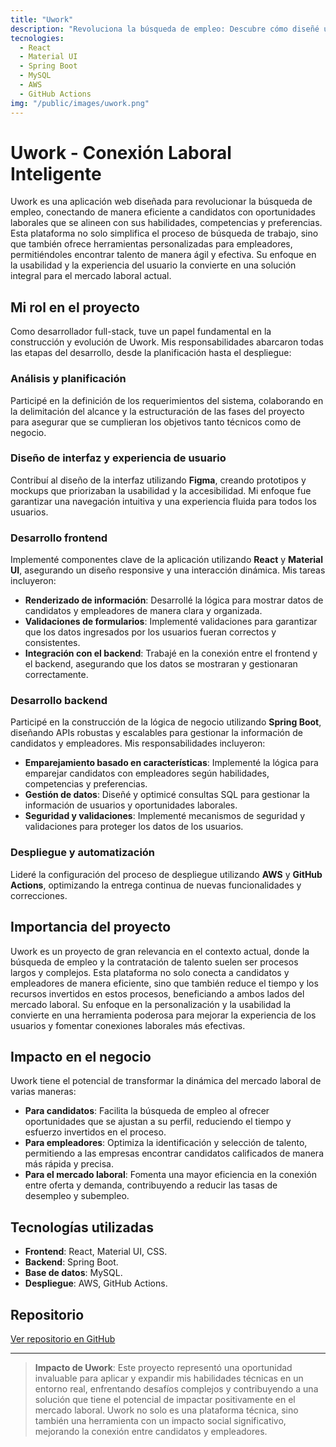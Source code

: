 ```yaml
---
title: "Uwork"
description: "Revoluciona la búsqueda de empleo: Descubre cómo diseñé una plataforma para conectar candidatos y empleadores de manera eficiente y personalizada."
tecnologies:
  - React
  - Material UI
  - Spring Boot
  - MySQL
  - AWS
  - GitHub Actions
img: "/public/images/uwork.png"
---
```


# Uwork - Conexión Laboral Inteligente

Uwork es una aplicación web diseñada para revolucionar la búsqueda de empleo, conectando de manera eficiente a candidatos con oportunidades laborales que se alineen con sus habilidades, competencias y preferencias. Esta plataforma no solo simplifica el proceso de búsqueda de trabajo, sino que también ofrece herramientas personalizadas para empleadores, permitiéndoles encontrar talento de manera ágil y efectiva. Su enfoque en la usabilidad y la experiencia del usuario la convierte en una solución integral para el mercado laboral actual.

## Mi rol en el proyecto

Como desarrollador full-stack, tuve un papel fundamental en la construcción y evolución de Uwork. Mis responsabilidades abarcaron todas las etapas del desarrollo, desde la planificación hasta el despliegue:

### Análisis y planificación

Participé en la definición de los requerimientos del sistema, colaborando en la delimitación del alcance y la estructuración de las fases del proyecto para asegurar que se cumplieran los objetivos tanto técnicos como de negocio.

### Diseño de interfaz y experiencia de usuario

Contribuí al diseño de la interfaz utilizando **Figma**, creando prototipos y mockups que priorizaban la usabilidad y la accesibilidad. Mi enfoque fue garantizar una navegación intuitiva y una experiencia fluida para todos los usuarios.

### Desarrollo frontend

Implementé componentes clave de la aplicación utilizando **React** y **Material UI**, asegurando un diseño responsive y una interacción dinámica. Mis tareas incluyeron:

- **Renderizado de información**: Desarrollé la lógica para mostrar datos de candidatos y empleadores de manera clara y organizada.
- **Validaciones de formularios**: Implementé validaciones para garantizar que los datos ingresados por los usuarios fueran correctos y consistentes.
- **Integración con el backend**: Trabajé en la conexión entre el frontend y el backend, asegurando que los datos se mostraran y gestionaran correctamente.

### Desarrollo backend

Participé en la construcción de la lógica de negocio utilizando **Spring Boot**, diseñando APIs robustas y escalables para gestionar la información de candidatos y empleadores. Mis responsabilidades incluyeron:

- **Emparejamiento basado en características**: Implementé la lógica para emparejar candidatos con empleadores según habilidades, competencias y preferencias.
- **Gestión de datos**: Diseñé y optimicé consultas SQL para gestionar la información de usuarios y oportunidades laborales.
- **Seguridad y validaciones**: Implementé mecanismos de seguridad y validaciones para proteger los datos de los usuarios.

### Despliegue y automatización

Lideré la configuración del proceso de despliegue utilizando **AWS** y **GitHub Actions**, optimizando la entrega continua de nuevas funcionalidades y correcciones.

## Importancia del proyecto

Uwork es un proyecto de gran relevancia en el contexto actual, donde la búsqueda de empleo y la contratación de talento suelen ser procesos largos y complejos. Esta plataforma no solo conecta a candidatos y empleadores de manera eficiente, sino que también reduce el tiempo y los recursos invertidos en estos procesos, beneficiando a ambos lados del mercado laboral. Su enfoque en la personalización y la usabilidad la convierte en una herramienta poderosa para mejorar la experiencia de los usuarios y fomentar conexiones laborales más efectivas.

## Impacto en el negocio

Uwork tiene el potencial de transformar la dinámica del mercado laboral de varias maneras:

- **Para candidatos**: Facilita la búsqueda de empleo al ofrecer oportunidades que se ajustan a su perfil, reduciendo el tiempo y esfuerzo invertidos en el proceso.
- **Para empleadores**: Optimiza la identificación y selección de talento, permitiendo a las empresas encontrar candidatos calificados de manera más rápida y precisa.
- **Para el mercado laboral**: Fomenta una mayor eficiencia en la conexión entre oferta y demanda, contribuyendo a reducir las tasas de desempleo y subempleo.

## Tecnologías utilizadas

- **Frontend**: React, Material UI, CSS.
- **Backend**: Spring Boot.
- **Base de datos**: MySQL.
- **Despliegue**: AWS, GitHub Actions.

## Repositorio

[Ver repositorio en GitHub](https://github.com/dan8a112/u-work-frontend)

---

> **Impacto de Uwork**: Este proyecto representó una oportunidad invaluable para aplicar y expandir mis habilidades técnicas en un entorno real, enfrentando desafíos complejos y contribuyendo a una solución que tiene el potencial de impactar positivamente en el mercado laboral. Uwork no solo es una plataforma técnica, sino también una herramienta con un impacto social significativo, mejorando la conexión entre candidatos y empleadores.